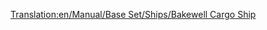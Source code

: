 [[Translation:en/Manual/Base Set/Ships/Bakewell Cargo Ship]]
{{en/Manual/Base Set/Ships/Ships|Name=Bakewell Cargo Ship
|Image=[[File:en/Manual/Base Set/Ships/CargoShip.png|Bakewell Cargo Ship]]
|Cost=£27,418 ($54,836)
|Speed=40 km/h (25 mph)
|Annual=£1,853 ($3,706)
|Designed=1974
|Lifespan=30
|Capacity=190 units*
|Statnote=''*'' (190 units of Mail, Coal, Livestock, Goods, Grain, Wood, Iron ore, Steel, Valuables)
|Description=The Bakewel Cargo Ship is the faster and larger of the two cargo ships. 
|Real-life=Fictional.  Named for Richard Bakewell, a quality assurance tester associated with the original ''Transport Tycoon.''
}}